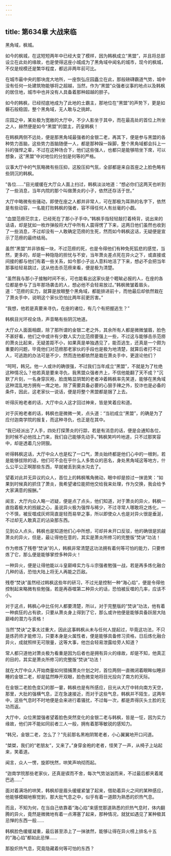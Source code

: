```yaml
---
---
---
```

title: 第634章 大战来临
---



黑角域，枫城。

如今的枫城，在这短短两年中已经大变了模样，因为韩枫成立“黑盟”，并且将总部设立在此处的缘故，也是使得这座小城成为了黑角域中闻名的城市，现今的枫城，不仅是规模还是繁华程度，都远非两年前可比。

在城市最中央的那块庞大地所，一座恢弘庄园矗立在此，那般磅礴霸道气势，城中没有任何一处建筑物能够将之超越，当然，作为“黑盟”众强者议事的地点以及韩枫的居住地，城市中也并没有人具备着那种超越的胆子。

如今的韩枫，已经彻底地成为了此地的土霸主，那地位在“黑盟”的声势下，更是如磐石般稳固，整个黑角域，无人敢与之挑衅。

庄园之中，某处极为宽敞的大厅中，不少人影坐于其中，而在最高处的首位上所坐之人，赫然便是如今“黑盟”的盟主，药皇韩枫！

在韩枫两侧不远处，便是那黑角域最强者的金银二老，再其下，便是参与黑盟的各种势力首脑，这些势力首脑随便一人，都是那种跺一跺脚，整个黑角域都会抖上一抖的强悍之辈，不过在这种场合下，他们这些强人，也都只是能够陪坐下席，可以想象，这“黑盟”中对地位的分划是何等的严格。

议事大厅中的气氛略微有些压抑，这股压抑气氛，全部都是来自首座之上脸色略有些阴沉的韩枫。

“各位……”目光缓缓在大厅众人面上扫过，韩枫淡淡地道：“想必你们这两天也听到了一些消息，当年内院的那个叫做萧炎的小子，依然还存活于世。”

大厅中略微有些骚动，即使在座之人都并非常人，可在那极为耳熟的名字下，依然是有些动容，一名能打败韩枫的强者，容不得任何人有丝毫的小觑。

“血盟范痨茫宗主，已经死在了那小子手中。”韩枫手指轻轻敲打着椅背，说出来的话语，却是犹如一枚炸弹般将大厅中所有人震得愣了下来，这两日他们虽然也收到了一些消息，不过却没有一人敢确定范痨的生死，然而如今韩枫这话，无疑便是宣示了范痨的最终结局。

虽然“黑盟”并非铁板一块，不过范痨的死，也是令得他们有种免死狐悲的感觉，当然，更多的，却是一种隐隐的担忧与不安，当年萧炎差点死在异火之下，或直接或间接的都与他们有着一些关系，如今那小子出人意料地活了下来，想必不会把当年那事给轻易跳过，这从他击杀范痨来看，便是极为清楚。

“虽然我与那小子接触时间不长，可也能看出这家伙是个睚眦必报的人，在座的各位都是参与了当年那场袭击的人，想必他不会轻易放过。”韩枫微皱着眉头，道：“范痨的实力，就算是放眼整个黑角域，都能排进前十，而他最后却依然栽在了萧炎手中，说明这个家伙恐怕比两年前更厉害。”

“我想，他若是真要来寻仇，在座的诸位，有几个有把握逃生？”

韩枫目光环视全场，声音略有些阴沉地道。

大厅众人面面相觑，除了那所谓的金银二老之外，其余所有人都是微微皱眉，脸色不甚好看，他们之中或许有少数人实力比范痨要强上一些，不过这与能够击杀范痨的萧炎比起来，无疑差距不小，如果真是单独遇见了，能否逃生，还真是一个颇为重要的问题，毕竟他们对范痨那老家伙的手段也是极为地清楚，就算后者打不过人，可逃跑的办法可是不少，然而连他都依然是栽在萧炎手中，更遑论他们？

“呵呵，韩兄。他一人或许的确很强，不过我们当年成立“黑盟”，不就是为了杜绝这种情况么？他若真是要来寻仇，我黑盟众强者齐上，不信他能翻了天不成？”沉默了片刻，一名身穿灰袍，脸庞略显阴鹫的老者冲着韩枫率先笑道，能够在黑角域这种混乱地方拥有一席之地，除了需要具备必要的心狠手辣之外，狡诈也是必备的条件，因此，这老家伙一说话，便是将整个黑盟都是捆了上去。

听得灰袍老者的话，大厅中众人这才回过神来，皆是笑着应和道。

对于灰袍老者的话，韩枫也是微微一笑，点头道：“当初成立“黑盟”，的确是为了应付迦南学院的报复，而这种寻仇，也正是在其中。

“我已经派出了人手，四处打探萧炎的行踪，若是有消息的话，便是会通知各位，到时候不必他找上门来，我们自己能够先动手。”韩枫笑吟吟地道，只不过那笑容中，却是透着几分阴狠。

听得韩枫这话，大厅中众人也是松了一口气，萧炎始终都是他们心中的一根刺，若是能够拔除的话，他们可不会在乎什么人多势众的恶名，身处黑角域这等地方，什么公平公正啊那些东西，早就被丢到臭水沟去了。

望着对此并无异议的众人，首位上的韩枫嘴角微动，眼中却是掠过一抹诡笑：“如果到时候真的抓住了萧炎，我希望诸位能把他交给我来处理，作为交换，我会给予大家满意的报酬。”

闻言，大厅内众人略一迟疑，便是点了点头，他们知道，对于萧炎的异火，韩枫一直抱着极大的觊觎之心，虽说异火极为强悍与稀少，不过寻常人哪敢将之炼化，一个不慎，被反噬成灰烬简直是轻而易举之事，所以即使众人也是对异火很是垂涎，不过却无人敢真正的沾染那东西。

见到众人点头，韩枫也是知道他们心中所想，可却并未开口反驳，他的确很是凯觎萧炎的异火，但是，最让得他在意的，其实是萧炎所修习的完整版“焚诀”功法！

作为修炼了残卷“焚诀”的人，韩枫非常清楚这功法拥有着何等可怕的能力，只要修炼了它，那么便是能够掌控多种异火！

一种异火，便是让得他能以斗皇巅峰实力与斗宗强者勉强一战，若是再多炼化融合几种的话，恐怕大陆上将无人再能之匹敌。

残卷“焚诀”虽然经过韩枫这些年的研习，不过光是控制一种“海心焰”，便是令得他控制起来略微有些勉强，若是再吞噬第二种异火的话，恐怕被反噬的几率，应该不小。

对于这点，韩枫心中比任何人都要清楚，所以，对于完整版的“焚诀”功法，他有着一种疯狂的占有欲，只要从萧炎身上得到了它，那么或许他便是能够具备跃居大陆巅峰的潜力与资格！

当然“焚诀”之事太过重大，因此这事韩枫从未与任何人提起过，毕竟这功法，不只是炼药师才能修习，只要本身是火属性者，便是能够具备修习资格，日后炼化融合异火，成就照样无可限量，这等大事，他岂会轻易泄露给旁人知道？

常人都只道他对萧炎极为看重是因为后者也是拥有异火的缘故，却是不知，他真正的目的，其实是萧炎所修习的完整版“焚诀”功法！

就在大厅中众人开始商量如何猎捕萧炎什划之时，首位两侧一直微闭着眼眸似睡非睡的金银二老，却是猛然睁开双眼，脸色微变地将目光投向了南方的天际。

在金银二老脸色变幻的那一霎，韩枫也是有所感应，目光从大厅中转向南方天空，那里，大批的强横气息，正在急速接近，而对于这些气息，韩枫并不陌生，这两年中，这些气息时不时地便是会来进行着骚扰，不过每一次，都是弄得灰头土脸的无功而返。

大厅中，众位黑盟强者望着脸色突然变化的金银二老与韩枫，皆是一怔，因为实力缘故，他们并不能如同前者三人一般，拥有着那等敏锐的感知力。

“韩兄，金银二老，怎么了？”先前那名黑袍阴鹫老者，小心翼翼地开口问道。

“桀桀，我们的“老朋友”，又来了。”身穿金袍的老者，怪笑了一声，从椅子上站起来，笑着道。

闻言，众人一愣，旋即恍然，哄笑声响彻而起。

“迦南学院那些老家伙，还真是锲而不舍，每次气势汹汹而来，不过最后都夹着尾巴逃……”

面对着满场的哄笑，韩枫却是眉头缓缓紧皱了起来，借助着异火之间的某种感应，他能够模糊地察觉到，那大批气息之中，似乎有着一道颇为熟悉的炽热气息。

而且，不知为何，在当自己依靠着“海心焰”来感觉那道熟悉的炽热气息时，体内翻腾的异火，竟然是微微地有着一点滞塞了起来，那种情况，就犹如遇见了某种极其忌惮的东西一般……

韩枫脸色缓缓凝重，最后甚至添上了一抹骇然，能够让得在异火榜上排名十五的“海心焰”都如此忌惮……

那股炽热气息，究竟隐藏着何等可怕的东西？